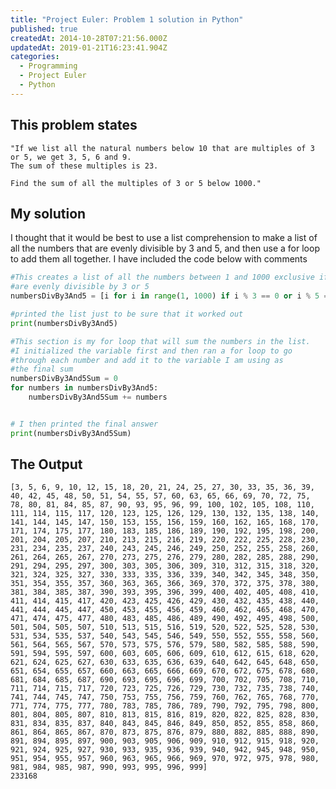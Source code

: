 ```yaml
---
title: "Project Euler: Problem 1 solution in Python"
published: true
createdAt: 2014-10-28T07:21:56.000Z
updatedAt: 2019-01-21T16:23:41.904Z
categories:
  - Programming
  - Project Euler
  - Python
---
```


## This problem states

```text
"If we list all the natural numbers below 10 that are multiples of 3 or 5, we get 3, 5, 6 and 9.
The sum of these multiples is 23.

Find the sum of all the multiples of 3 or 5 below 1000."
```


## My solution

I thought that it would be best to use a list comprehension to make a list of all the numbers that are evenly
divisible by 3 and 5, and then use a for loop to add them all together. I have included the code below with
comments

```python
#This creates a list of all the numbers between 1 and 1000 exclusive if they
#are evenly divisible by 3 or 5
numbersDivBy3And5 = [i for i in range(1, 1000) if i % 3 == 0 or i % 5 == 0]

#printed the list just to be sure that it worked out
print(numbersDivBy3And5)

#This section is my for loop that will sum the numbers in the list.
#I initialized the variable first and then ran a for loop to go
#through each number and add it to the variable I am using as
#the final sum
numbersDivBy3And5Sum = 0
for numbers in numbersDivBy3And5:
    numbersDivBy3And5Sum += numbers


# I then printed the final answer
print(numbersDivBy3And5Sum)
```

## The Output

```text
[3, 5, 6, 9, 10, 12, 15, 18, 20, 21, 24, 25, 27, 30, 33, 35, 36, 39, 40, 42, 45, 48, 50, 51, 54, 55, 57, 60, 63, 65, 66, 69, 70, 72, 75, 78, 80, 81, 84, 85, 87, 90, 93, 95, 96, 99, 100, 102, 105, 108, 110, 111, 114, 115, 117, 120, 123, 125, 126, 129, 130, 132, 135, 138, 140, 141, 144, 145, 147, 150, 153, 155, 156, 159, 160, 162, 165, 168, 170, 171, 174, 175, 177, 180, 183, 185, 186, 189, 190, 192, 195, 198, 200, 201, 204, 205, 207, 210, 213, 215, 216, 219, 220, 222, 225, 228, 230, 231, 234, 235, 237, 240, 243, 245, 246, 249, 250, 252, 255, 258, 260, 261, 264, 265, 267, 270, 273, 275, 276, 279, 280, 282, 285, 288, 290, 291, 294, 295, 297, 300, 303, 305, 306, 309, 310, 312, 315, 318, 320, 321, 324, 325, 327, 330, 333, 335, 336, 339, 340, 342, 345, 348, 350, 351, 354, 355, 357, 360, 363, 365, 366, 369, 370, 372, 375, 378, 380, 381, 384, 385, 387, 390, 393, 395, 396, 399, 400, 402, 405, 408, 410, 411, 414, 415, 417, 420, 423, 425, 426, 429, 430, 432, 435, 438, 440, 441, 444, 445, 447, 450, 453, 455, 456, 459, 460, 462, 465, 468, 470, 471, 474, 475, 477, 480, 483, 485, 486, 489, 490, 492, 495, 498, 500, 501, 504, 505, 507, 510, 513, 515, 516, 519, 520, 522, 525, 528, 530, 531, 534, 535, 537, 540, 543, 545, 546, 549, 550, 552, 555, 558, 560, 561, 564, 565, 567, 570, 573, 575, 576, 579, 580, 582, 585, 588, 590, 591, 594, 595, 597, 600, 603, 605, 606, 609, 610, 612, 615, 618, 620, 621, 624, 625, 627, 630, 633, 635, 636, 639, 640, 642, 645, 648, 650, 651, 654, 655, 657, 660, 663, 665, 666, 669, 670, 672, 675, 678, 680, 681, 684, 685, 687, 690, 693, 695, 696, 699, 700, 702, 705, 708, 710, 711, 714, 715, 717, 720, 723, 725, 726, 729, 730, 732, 735, 738, 740, 741, 744, 745, 747, 750, 753, 755, 756, 759, 760, 762, 765, 768, 770, 771, 774, 775, 777, 780, 783, 785, 786, 789, 790, 792, 795, 798, 800, 801, 804, 805, 807, 810, 813, 815, 816, 819, 820, 822, 825, 828, 830, 831, 834, 835, 837, 840, 843, 845, 846, 849, 850, 852, 855, 858, 860, 861, 864, 865, 867, 870, 873, 875, 876, 879, 880, 882, 885, 888, 890, 891, 894, 895, 897, 900, 903, 905, 906, 909, 910, 912, 915, 918, 920, 921, 924, 925, 927, 930, 933, 935, 936, 939, 940, 942, 945, 948, 950, 951, 954, 955, 957, 960, 963, 965, 966, 969, 970, 972, 975, 978, 980, 981, 984, 985, 987, 990, 993, 995, 996, 999]
233168
```
